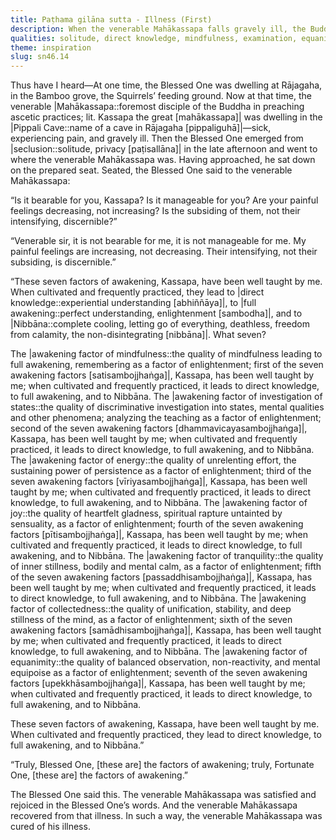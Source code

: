 ```yaml
---
title: Paṭhama gilāna sutta - Illness (First)
description: When the venerable Mahākassapa falls gravely ill, the Buddha visits him and teaches him about the seven factors of awakening. This inspired the venerable Mahākassapa to a swift recovery from his illness.
qualities: solitude, direct knowledge, mindfulness, examination, equanimity, right effort, joyful pleasure, tranquility, collectedness
theme: inspiration
slug: sn46.14
---
```


Thus have I heard—At one time, the Blessed One was dwelling at Rājagaha, in the Bamboo grove, the Squirrels’ feeding ground. Now at that time, the venerable |Mahākassapa::foremost disciple of the Buddha in preaching ascetic practices; lit. Kassapa the great [mahākassapa]| was dwelling in the |Pippali Cave::name of a cave in Rājagaha [pippaliguhā]|—sick, experiencing pain, and gravely ill. Then the Blessed One emerged from |seclusion::solitude, privacy [paṭisallāna]| in the late afternoon and went to where the venerable Mahākassapa was. Having approached, he sat down on the prepared seat. Seated, the Blessed One said to the venerable Mahākassapa:

“Is it bearable for you, Kassapa? Is it manageable for you? Are your painful feelings decreasing, not increasing? Is the subsiding of them, not their intensifying, discernible?”

“Venerable sir, it is not bearable for me, it is not manageable for me. My painful feelings are increasing, not decreasing. Their intensifying, not their subsiding, is discernible.”

“These seven factors of awakening, Kassapa, have been well taught by me. When cultivated and frequently practiced, they lead to |direct knowledge::experiential understanding [abhiññāya]|, to |full awakening::perfect understanding, enlightenment [sambodha]|, and to |Nibbāna::complete cooling, letting go of everything, deathless, freedom from calamity, the non-disintegrating [nibbāna]|. What seven?

The |awakening factor of mindfulness::the quality of mindfulness leading to full awakening, remembering as a factor of enlightenment; first of the seven awakening factors [satisambojjhaṅga]|, Kassapa, has been well taught by me; when cultivated and frequently practiced, it leads to direct knowledge, to full awakening, and to Nibbāna. <collapse>The |awakening factor of investigation of states::the quality of discriminative investigation into states, mental qualities and other phenomena; analyzing the teaching as a factor of enlightenment; second of the seven awakening factors [dhammavicayasambojjhaṅga]|, Kassapa, has been well taught by me; when cultivated and frequently practiced, it leads to direct knowledge, to full awakening, and to Nibbāna. The |awakening factor of energy::the quality of unrelenting effort, the sustaining power of persistence as a factor of enlightenment; third of the seven awakening factors [vīriyasambojjhaṅga]|, Kassapa, has been well taught by me; when cultivated and frequently practiced, it leads to direct knowledge, to full awakening, and to Nibbāna. The |awakening factor of joy::the quality of heartfelt gladness, spiritual rapture untainted by sensuality, as a factor of enlightenment; fourth of the seven awakening factors [pītisambojjhaṅga]|, Kassapa, has been well taught by me; when cultivated and frequently practiced, it leads to direct knowledge, to full awakening, and to Nibbāna. The |awakening factor of tranquility::the quality of inner stillness, bodily and mental calm, as a factor of enlightenment; fifth of the seven awakening factors [passaddhisambojjhaṅga]|, Kassapa, has been well taught by me; when cultivated and frequently practiced, it leads to direct knowledge, to full awakening, and to Nibbāna. The |awakening factor of collectedness::the quality of unification, stability, and deep stillness of the mind, as a factor of enlightenment; sixth of the seven awakening factors [samādhisambojjhaṅga]|, Kassapa, has been well taught by me; when cultivated and frequently practiced, it leads to direct knowledge, to full awakening, and to Nibbāna.</collapse> The |awakening factor of equanimity::the quality of balanced observation, non-reactivity, and mental equipoise as a factor of enlightenment; seventh of the seven awakening factors [upekkhāsambojjhaṅga]|, Kassapa, has been well taught by me; when cultivated and frequently practiced, it leads to direct knowledge, to full awakening, and to Nibbāna.

These seven factors of awakening, Kassapa, have been well taught by me. When cultivated and frequently practiced, they lead to direct knowledge, to full awakening, and to Nibbāna.”

“Truly, Blessed One, [these are] the factors of awakening; truly, Fortunate One, [these are] the factors of awakening.”

The Blessed One said this. The venerable Mahākassapa was satisfied and rejoiced in the Blessed One’s words. And the venerable Mahākassapa recovered from that illness. In such a way, the venerable Mahākassapa was cured of his illness.